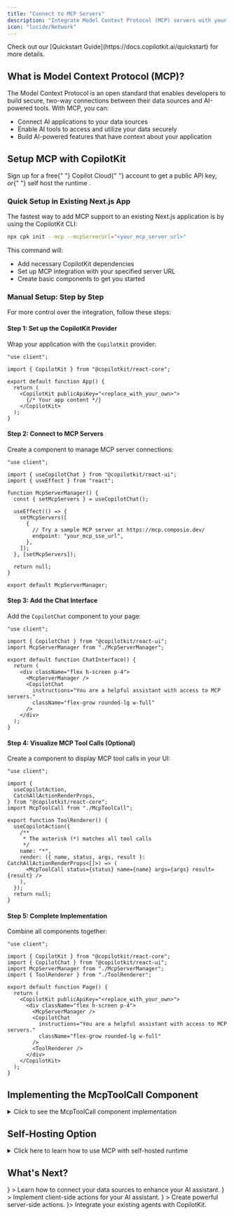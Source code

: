 ```yaml
---
title: "Connect to MCP Servers"
description: "Integrate Model Context Protocol (MCP) servers with your existing React application for enhanced AI capabilities"
icon: "lucide/Network"
---
```



<Callout type="info" title="Are you new to CopilotKit?">
  Check out our [Quickstart Guide](https://docs.copilotkit.ai/quickstart) for
  more details.
</Callout>

## What is Model Context Protocol (MCP)?

The Model Context Protocol is an open standard that enables developers to build secure, two-way connections between their data sources and AI-powered tools. With MCP, you can:

- Connect AI applications to your data sources
- Enable AI tools to access and utilize your data securely
- Build AI-powered features that have context about your application

## Setup MCP with CopilotKit

<Callout type="info" title="Get a Public API Key (Optional)">
  Sign up for a free{" "}
  <LinkToCopilotCloud asButton={false}>Copilot Cloud</LinkToCopilotCloud>{" "}
  account to get a public API key, or{" "}
  <Link href="/guides/model-context-protocol#self-hosting">
    self host the runtime
  </Link>
  .
</Callout>

### Quick Setup in Existing Next.js App

The fastest way to add MCP support to an existing Next.js application is by using the CopilotKit CLI:

```bash
npx cpk init --mcp --mcpServerUrl="<your_mcp_server_url>"
```

This command will:

- Add necessary CopilotKit dependencies
- Set up MCP integration with your specified server URL
- Create basic components to get you started

### Manual Setup: Step by Step

For more control over the integration, follow these steps:

#### Step 1: Set up the CopilotKit Provider

Wrap your application with the `CopilotKit` provider:

```tsx
"use client";

import { CopilotKit } from "@copilotkit/react-core";

export default function App() {
  return (
    <CopilotKit publicApiKey="<replace_with_your_own>">
      {/* Your app content */}
    </CopilotKit>
  );
}
```

#### Step 2: Connect to MCP Servers

Create a component to manage MCP server connections:

```tsx
"use client";

import { useCopilotChat } from "@copilotkit/react-ui";
import { useEffect } from "react";

function McpServerManager() {
  const { setMcpServers } = useCopilotChat();

  useEffect(() => {
    setMcpServers([
      {
        // Try a sample MCP server at https://mcp.composio.dev/
        endpoint: "your_mcp_sse_url",
      },
    ]);
  }, [setMcpServers]);

  return null;
}

export default McpServerManager;
```

#### Step 3: Add the Chat Interface

Add the `CopilotChat` component to your page:

```tsx
"use client";

import { CopilotChat } from "@copilotkit/react-ui";
import McpServerManager from "./McpServerManager";

export default function ChatInterface() {
  return (
    <div className="flex h-screen p-4">
      <McpServerManager />
      <CopilotChat
        instructions="You are a helpful assistant with access to MCP servers."
        className="flex-grow rounded-lg w-full"
      />
    </div>
  );
}
```

#### Step 4: Visualize MCP Tool Calls (Optional)

Create a component to display MCP tool calls in your UI:

```tsx
"use client";

import {
  useCopilotAction,
  CatchAllActionRenderProps,
} from "@copilotkit/react-core";
import McpToolCall from "./McpToolCall";

export function ToolRenderer() {
  useCopilotAction({
    /**
     * The asterisk (*) matches all tool calls
     */
    name: "*",
    render: ({ name, status, args, result }: CatchAllActionRenderProps<[]>) => (
      <McpToolCall status={status} name={name} args={args} result={result} />
    ),
  });
  return null;
}
```

#### Step 5: Complete Implementation

Combine all components together:

```tsx
"use client";

import { CopilotKit } from "@copilotkit/react-core";
import { CopilotChat } from "@copilotkit/react-ui";
import McpServerManager from "./McpServerManager";
import { ToolRenderer } from "./ToolRenderer";

export default function Page() {
  return (
    <CopilotKit publicApiKey="<replace_with_your_own>">
      <div className="flex h-screen p-4">
        <McpServerManager />
        <CopilotChat
          instructions="You are a helpful assistant with access to MCP servers."
          className="flex-grow rounded-lg w-full"
        />
        <ToolRenderer />
      </div>
    </CopilotKit>
  );
}
```

## Implementing the McpToolCall Component

<details>
<summary>Click to see the McpToolCall component implementation</summary>

```tsx
"use client";

import * as React from "react";

interface ToolCallProps {
  status: "complete" | "inProgress" | "executing";
  name?: string;
  args?: any;
  result?: any;
}

export default function MCPToolCall({
  status,
  name = "",
  args,
  result,
}: ToolCallProps) {
  const [isOpen, setIsOpen] = React.useState(false);

  // Format content for display
  const format = (content: any): string => {
    if (!content) return "";
    const text =
      typeof content === "object"
        ? JSON.stringify(content, null, 2)
        : String(content);
    return text
      .replace(/\\n/g, "\n")
      .replace(/\\t/g, "\t")
      .replace(/\\"/g, '"')
      .replace(/\\\\/g, "\\");
  };

  return (
    <div className="bg-[#1e2738] rounded-lg overflow-hidden w-full">
      <div
        className="p-3 flex items-center cursor-pointer"
        onClick={() => setIsOpen(!isOpen)}
      >
        <span className="text-white text-sm overflow-hidden text-ellipsis">
          {name || "MCP Tool Call"}
        </span>
        <div className="ml-auto">
          <div
            className={`w-2 h-2 rounded-full ${
              status === "complete"
                ? "bg-gray-300"
                : status === "inProgress" || status === "executing"
                ? "bg-gray-500 animate-pulse"
                : "bg-gray-700"
            }`}
          />
        </div>
      </div>

      {isOpen && (
        <div className="px-4 pb-4 text-gray-300 font-mono text-xs">
          {args && (
            <div className="mb-4">
              <div className="text-gray-400 mb-2">Parameters:</div>
              <pre className="whitespace-pre-wrap max-h-[200px] overflow-auto">
                {format(args)}
              </pre>
            </div>
          )}

          {status === "complete" && result && (
            <div>
              <div className="text-gray-400 mb-2">Result:</div>
              <pre className="whitespace-pre-wrap max-h-[200px] overflow-auto">
                {format(result)}
              </pre>
            </div>
          )}
        </div>
      )}
    </div>
  );
}
```

</details>

## Self-Hosting Option

<details>
<summary>Click here to learn how to use MCP with self-hosted runtime</summary>

<Callout type="info" title="Self-Hosting vs Copilot Cloud">
  The Copilot Runtime handles communication with LLMs, message history, and
  state. You can self-host it or use{" "}
  <LinkToCopilotCloud asButton={false}>Copilot Cloud</LinkToCopilotCloud>{" "}
  (recommended). Learn more in our [Self-Hosting Guide](/guides/self-hosting).
</Callout>

Configure your self-hosted runtime with MCP servers (Next.js App Router example):

```tsx
import {
  CopilotRuntime,
  OpenAIAdapter,
  copilotRuntimeNextJSAppRouterEndpoint,
} from "@copilotkit/runtime";
import { experimental_createMCPClient } from "ai";
import { NextRequest } from "next/server";

const serviceAdapter = new OpenAIAdapter();

const runtime = new CopilotRuntime({
  mcpServers: [
    {
      endpoint: "your_mcp_sse_url", // Try https://mcp.composio.dev/
    },
  ],
  createMCPClient: async (config) => {
    return await experimental_createMCPClient({
      transport: {
        type: "sse",
        url: config.endpoint,
        headers: config.apiKey
          ? { Authorization: `Bearer ${config.apiKey}` }
          : undefined,
      },
    });
  },
});

export const POST = async (req: NextRequest) => {
  const { handleRequest } = copilotRuntimeNextJSAppRouterEndpoint({
    runtime,
    serviceAdapter,
    endpoint: "/api/copilotkit",
  });

  return handleRequest(req);
};
```

</details>

## What's Next?

<Cards>
  <Card
    title="Connect Your Data"
    href="/guides/connect-your-data/frontend"
    icon={<Database />}
  >
    Learn how to connect your data sources to enhance your AI assistant.
  </Card>
  <Card
    title="Frontend Actions"
    href="/coagents/frontend-actions"
    icon={<Code />}
  >
    Implement client-side actions for your AI assistant.
  </Card>
  <Card
    title="Backend Actions"
    href="/guides/backend-actions"
    icon={<Server />}
  >
    Create powerful server-side actions.
  </Card>
  <Card title="Bring Your Agent" href="/coagents" icon={<Bot />}>
    Integrate your existing agents with CopilotKit.
  </Card>
</Cards>
